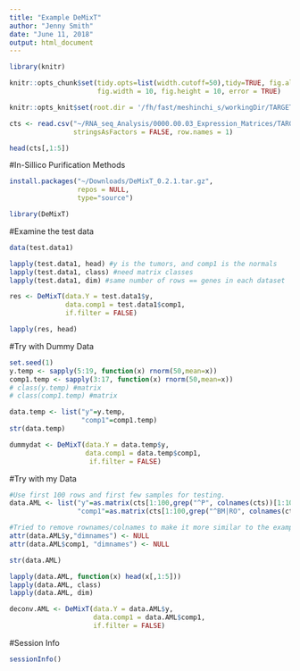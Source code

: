 ```yaml
---
title: "Example DeMixT"
author: "Jenny Smith"
date: "June 11, 2018"
output: html_document
---
```



```r
library(knitr)

knitr::opts_chunk$set(tidy.opts=list(width.cutoff=50),tidy=TRUE, fig.align='center', 
                      fig.width = 10, fig.height = 10, error = TRUE)

knitr::opts_knit$set(root.dir = '/fh/fast/meshinchi_s/workingDir/TARGET/AML_TARGET/RNA/mRNAseq/analysis/2018.05.31_1031_BatchEffects')

```



```r
cts <- read.csv("~/RNA_seq_Analysis/0000.00.03_Expression_Matrices/TARGET_AML_AAML1031_dupGenesRemoved_FractionalCounts.csv", 
                stringsAsFactors = FALSE, row.names = 1)

head(cts[,1:5])
```


#In-Sillico Purification Methods 

```r
install.packages("~/Downloads/DeMixT_0.2.1.tar.gz",
                 repos = NULL,
                 type="source")
```


```r
library(DeMixT)
```


#Examine the test data

```r
data(test.data1) 
```

```r
lapply(test.data1, head) #y is the tumors, and comp1 is the normals 
lapply(test.data1, class) #need matrix classes
lapply(test.data1, dim) #same number of rows == genes in each dataset
```


```r
res <- DeMixT(data.Y = test.data1$y, 
              data.comp1 = test.data1$comp1,
              if.filter = FALSE) 
```


```r
lapply(res, head)
```


#Try with Dummy Data


```r
set.seed(1)
y.temp <- sapply(5:19, function(x) rnorm(50,mean=x))
comp1.temp <- sapply(3:17, function(x) rnorm(50,mean=x))
# class(y.temp) #matrix
# class(comp1.temp) #matrix

data.temp <- list("y"=y.temp, 
                  "comp1"=comp1.temp)
str(data.temp)
```

```r
dummydat <- DeMixT(data.Y = data.temp$y, 
                   data.comp1 = data.temp$comp1, 
                    if.filter = FALSE)
```



#Try with my Data 

```r

#Use first 100 rows and first few samples for testing.
data.AML <- list("y"=as.matrix(cts[1:100,grep("^P", colnames(cts))[1:10]]), 
                 "comp1"=as.matrix(cts[1:100,grep("^BM|RO", colnames(cts))[1:5]]))

#Tried to remove rownames/colnames to make it more similar to the example data. did not help. 
attr(data.AML$y,"dimnames") <- NULL
attr(data.AML$comp1, "dimnames") <- NULL

str(data.AML)
```

```r
lapply(data.AML, function(x) head(x[,1:5]))
lapply(data.AML, class)
lapply(data.AML, dim)
```

```r
deconv.AML <- DeMixT(data.Y = data.AML$y,
                     data.comp1 = data.AML$comp1,
                     if.filter = FALSE)
```



#Session Info

```r
sessionInfo()
```

